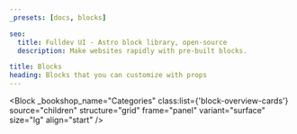 ```yaml
---
_presets: [docs, blocks]

seo:
  title: Fulldev UI - Astro block library, open-source
  description: Make websites rapidly with pre-built blocks.

title: Blocks
heading: Blocks that you can customize with props
---
```



<Block
  _bookshop_name="Categories"
  class:list={'block-overview-cards'}
  source="children"
  structure="grid"
  frame="panel"
  variant="surface"
  size="lg"
  align="start"
/>
